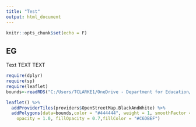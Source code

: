 ```yaml
---
title: "Test"
output: html_document
---
```


```r
knitr::opts_chunk$set(echo = F)
```

## EG

Text TEXT TEXT

```r
require(dplyr)
require(sp)
require(leaflet)
bounds<-readRDS("C:/Users/TCLARKE1/OneDrive - Department for Education/Documents/vulnerability db/Toxic trio LA level/Parliamentary constituency/bounds_simple.rds")

leaflet() %>%
  addProviderTiles(providers$OpenStreetMap.BlackAndWhite) %>%
  addPolygons(data=bounds,color = "#444444", weight = 1, smoothFactor = 0.5,
    opacity = 1.0, fillOpacity = 0.7,fillColor = "#C6DBEF")


```

